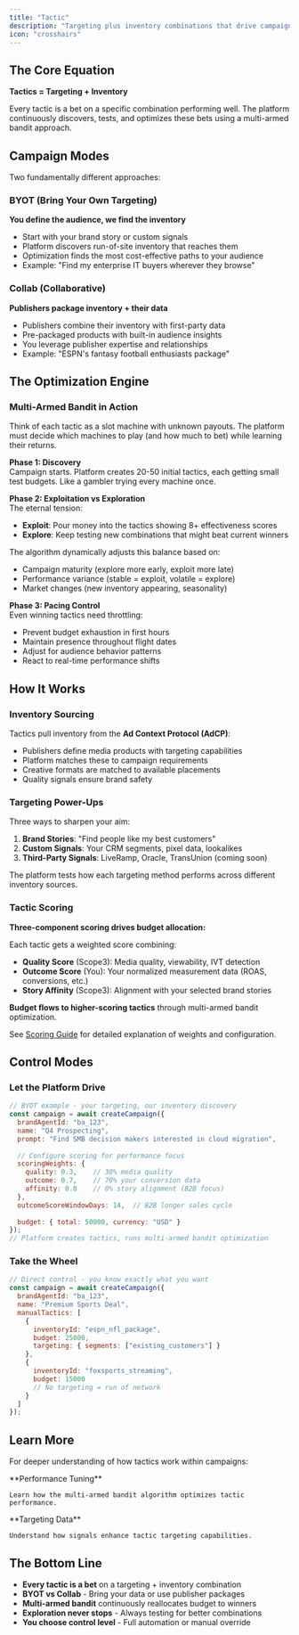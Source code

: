 ```yaml
---
title: "Tactic"
description: "Targeting plus inventory combinations that drive campaign performance"
icon: "crosshairs"
---
```


## The Core Equation

**Tactics = Targeting + Inventory**

Every tactic is a bet on a specific combination performing well. The platform continuously discovers, tests, and optimizes these bets using a multi-armed bandit approach.

## Campaign Modes

Two fundamentally different approaches:

### BYOT (Bring Your Own Targeting)
**You define the audience, we find the inventory**

- Start with your brand story or custom signals
- Platform discovers run-of-site inventory that reaches them
- Optimization finds the most cost-effective paths to your audience
- Example: "Find my enterprise IT buyers wherever they browse"

### Collab (Collaborative)
**Publishers package inventory + their data**

- Publishers combine their inventory with first-party data
- Pre-packaged products with built-in audience insights
- You leverage publisher expertise and relationships
- Example: "ESPN's fantasy football enthusiasts package"

## The Optimization Engine

### Multi-Armed Bandit in Action

Think of each tactic as a slot machine with unknown payouts. The platform must decide which machines to play (and how much to bet) while learning their returns.

**Phase 1: Discovery**  
Campaign starts. Platform creates 20-50 initial tactics, each getting small test budgets. Like a gambler trying every machine once.

**Phase 2: Exploitation vs Exploration**  
The eternal tension:
- **Exploit**: Pour money into the tactics showing 8+ effectiveness scores
- **Explore**: Keep testing new combinations that might beat current winners

The algorithm dynamically adjusts this balance based on:
- Campaign maturity (explore more early, exploit more late)
- Performance variance (stable = exploit, volatile = explore)
- Market changes (new inventory appearing, seasonality)

**Phase 3: Pacing Control**  
Even winning tactics need throttling:
- Prevent budget exhaustion in first hours
- Maintain presence throughout flight dates
- Adjust for audience behavior patterns
- React to real-time performance shifts

## How It Works

### Inventory Sourcing

Tactics pull inventory from the **Ad Context Protocol (AdCP)**:

- Publishers define media products with targeting capabilities
- Platform matches these to campaign requirements
- Creative formats are matched to available placements
- Quality signals ensure brand safety

### Targeting Power-Ups

Three ways to sharpen your aim:

1. **Brand Stories**: "Find people like my best customers"
2. **Custom Signals**: Your CRM segments, pixel data, lookalikes
3. **Third-Party Signals**: LiveRamp, Oracle, TransUnion (coming soon)

The platform tests how each targeting method performs across different inventory sources.

### Tactic Scoring

**Three-component scoring drives budget allocation:**

Each tactic gets a weighted score combining:
- **Quality Score** (Scope3): Media quality, viewability, IVT detection
- **Outcome Score** (You): Your normalized measurement data (ROAS, conversions, etc.)
- **Story Affinity** (Scope3): Alignment with your selected brand stories

**Budget flows to higher-scoring tactics** through multi-armed bandit optimization.

See [Scoring Guide](/optimization/scoring) for detailed explanation of weights and configuration.

## Control Modes

### Let the Platform Drive

```javascript
// BYOT example - your targeting, our inventory discovery
const campaign = await createCampaign({
  brandAgentId: "ba_123",
  name: "Q4 Prospecting",
  prompt: "Find SMB decision makers interested in cloud migration",
  
  // Configure scoring for performance focus
  scoringWeights: {
    quality: 0.3,    // 30% media quality
    outcome: 0.7,    // 70% your conversion data
    affinity: 0.0    // 0% story alignment (B2B focus)
  },
  outcomeScoreWindowDays: 14,  // B2B longer sales cycle
  
  budget: { total: 50000, currency: "USD" }
});
// Platform creates tactics, runs multi-armed bandit optimization
```

### Take the Wheel

```javascript
// Direct control - you know exactly what you want
const campaign = await createCampaign({
  brandAgentId: "ba_123",
  name: "Premium Sports Deal",
  manualTactics: [
    {
      inventoryId: "espn_nfl_package",
      budget: 25000,
      targeting: { segments: ["existing_customers"] }
    },
    {
      inventoryId: "foxsports_streaming", 
      budget: 15000
      // No targeting = run of network
    }
  ]
});
```

## Learn More

For deeper understanding of how tactics work within campaigns:

<CardGroup cols={2}>
  <Card title="Campaign Optimization" href="/optimization/campaigns" icon="chart-line">
    **Performance Tuning**
    
    Learn how the multi-armed bandit algorithm optimizes tactic performance.
  </Card>
  
  <Card title="Signals Guide" href="/object-guides/signal" icon="radar">
    **Targeting Data**
    
    Understand how signals enhance tactic targeting capabilities.
  </Card>
</CardGroup>

## The Bottom Line

- **Every tactic is a bet** on a targeting + inventory combination
- **BYOT vs Collab** - Bring your data or use publisher packages
- **Multi-armed bandit** continuously reallocates budget to winners
- **Exploration never stops** - Always testing for better combinations
- **You choose control level** - Full automation or manual override